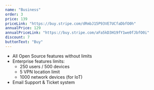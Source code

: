 ```yaml
---
name: "Business"
order: 3
price: 139
priceLink: "https://buy.stripe.com/dRmbJ15P93VE7UCfaDbfO0h"
annualPrice: 129
annualPriceLink: "https://buy.stripe.com/aFa5kD3H19fY1we0fJbfO0i"
discount: 7
buttonText: "Buy"
---
```

- All Open Source features without limits
- Enterprise features limits:
  - 250 users / 500 devices
  - 5 VPN location limit
  - 1000 network devices (for IoT)
- Email Support & Ticket system
